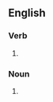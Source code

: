 {{also|namedropping|name-dropping}}
==English==

===Verb===
{{head|en|present participle}}

# {{present participle of|name drop|lang=en|nocat=1}} {{alternative spelling of|name-dropping|lang=en}}

===Noun===
{{en-noun}}

# {{alternative form of|name-dropping|lang=en}}